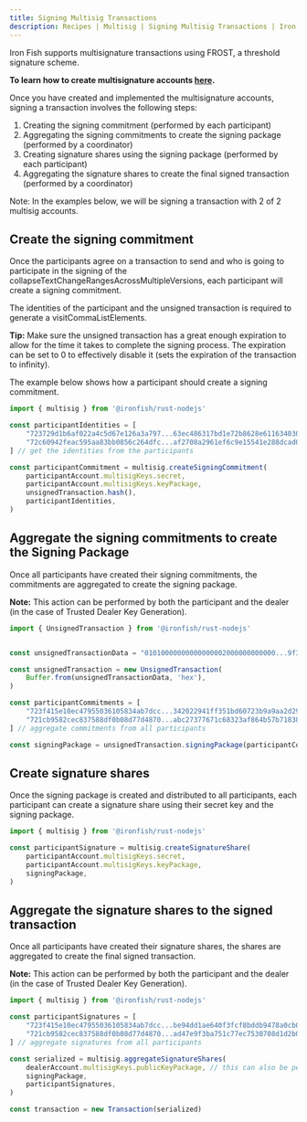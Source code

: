 ```yaml
---
title: Signing Multisig Transactions
description: Recipes | Multisig | Signing Multisig Transactions | Iron Fish Documentation
---
```


Iron Fish supports multisignature transactions using FROST, a threshold signature scheme.

**To learn how to create multisignature accounts [here](./recipes_multisig_create_account).**

Once you have created and implemented the multisignature accounts, signing a transaction involves the following steps: 
1. Creating the signing commitment (performed by each participant)
2. Aggregating the signing commitments to create the signing package (performed by a coordinator)
3. Creating signature shares using the signing package (performed by each participant)
4. Aggregating the signature shares to create the final signed transaction (performed by a coordinator)

Note: In the examples below, we will be signing a transaction with 2 of 2 multisig accounts.

## Create the signing commitment 

Once the participants agree on a transaction to send and who is going to participate in the signing of the collapseTextChangeRangesAcrossMultipleVersions, each participant will create a signing commitment. 

The identities of the participant and the unsigned transaction is required to generate a visitCommaListElements. 

**Tip:** Make sure the unsigned transaction has a great enough expiration to allow for the time it takes to complete the signing process. The expiration can be set to 0 to effectively disable it (sets the expiration of the transaction to infinity). 

The example below shows how a participant should create a signing commitment. 

```js
import { multisig } from '@ironfish/rust-nodejs'

const participantIdentities = [
    "723729d1b6af022a4c5d67e126a3a797...63ec486317bd1e72b8628e6116340304",
    "72c60942feac595aa83bb0856c264dfc...af2708a2961ef6c9e15541e288dcad03"
] // get the identities from the participants

const participantCommitment = multisig.createSigningCommitment( 
    participantAccount.multisigKeys.secret,
    participantAccount.multisigKeys.keyPackage,
    unsignedTransaction.hash(),
    participantIdentities,
)
```

## Aggregate the signing commitments to create the Signing Package

Once all participants have created their signing commitments, the commitments are aggregated to create the signing package.

**Note:** This action can be performed by both the participant and the dealer (in the case of Trusted Dealer Key Generation).

```js
import { UnsignedTransaction } from '@ironfish/rust-nodejs'


const unsignedTransactionData = "01010000000000000002000000000000...9f3fb432907a84c8483586a6a565d308"

const unsignedTransaction = new UnsignedTransaction(
    Buffer.from(unsignedTransactionData, 'hex'),
)

const participantCommitments = [
    "723f415e10ec47955036105834ab7dcc...342022941ff351bd60723b9a9aa2d29a",
    "721cb9582cec837588df0b08d77d4870...abc27377671c68323af864b57b718380"
] // aggregate commitments from all participants

const signingPackage = unsignedTransaction.signingPackage(participantCommitments)
```

## Create signature shares

Once the signing package is created and distributed to all participants, each participant can create a signature share using their secret key and the signing package.

```js
import { multisig } from '@ironfish/rust-nodejs'

const participantSignature = multisig.createSignatureShare(
    participantAccount.multisigKeys.secret,
    participantAccount.multisigKeys.keyPackage,
    signingPackage,
)
```

## Aggregate the signature shares to the signed transaction

Once all participants have created their signature shares, the shares are aggregated to create the final signed transaction.

**Note:** This action can be performed by both the participant and the dealer (in the case of Trusted Dealer Key Generation).

```js
import { multisig } from '@ironfish/rust-nodejs'

const participantSignatures = [
    "723f415e10ec47955036105834ab7dcc...be94dd1ae640f3fcf8bddb9478a0cb02", 
    "721cb9582cec837588df0b08d77d4870...ad47e9f3ba751c77ec7530708d1d2b07"
] // aggregate signatures from all participants

const serialized = multisig.aggregateSignatureShares(
    dealerAccount.multisigKeys.publicKeyPackage, // this can also be performed by a participant. 
    signingPackage,
    participantSignatures,
)

const transaction = new Transaction(serialized)
```


